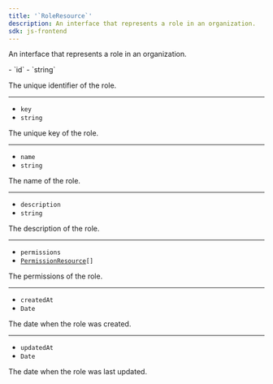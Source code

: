 ```yaml
---
title: '`RoleResource`'
description: An interface that represents a role in an organization.
sdk: js-frontend
---
```


An interface that represents a role in an organization.

<Properties>
  - `id`
  - `string`

  The unique identifier of the role.

  ---

  - `key`
  - `string`

  The unique key of the role.

  ---

  - `name`
  - `string`

  The name of the role.

  ---

  - `description`
  - `string`

  The description of the role.

  ---

  - `permissions`
  - <code>[PermissionResource](/docs/reference/javascript/types/permission)\[]</code>

  The permissions of the role.

  ---

  - `createdAt`
  - `Date`

  The date when the role was created.

  ---

  - `updatedAt`
  - `Date`

  The date when the role was last updated.
</Properties>
